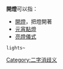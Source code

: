 
'''開燈'''可以指：
* [[開燈|開燈]]，把燈開著
* [[元宵點燈|元宵點燈]]
*[[亮燈儀式|亮燈儀式]]
{{disambig}}

[[Category:二字消歧义|Category:二字消歧义]]
 lights~